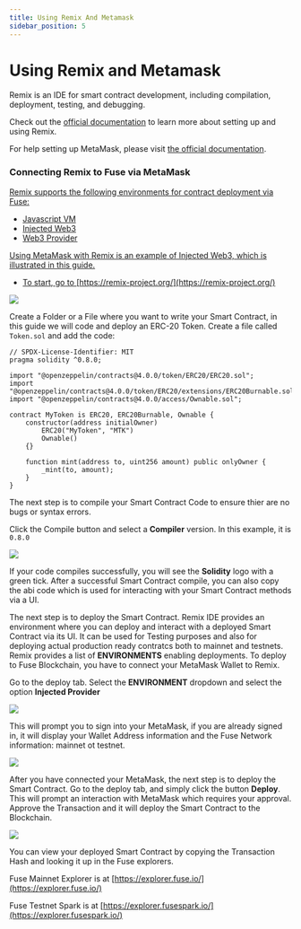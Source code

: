 ```yaml
---
title: Using Remix And Metamask
sidebar_position: 5
---
```


# Using Remix and Metamask

Remix is an IDE for smart contract development, including compilation, deployment, testing, and debugging.

Check out the [official documentation](https://remix-ide.readthedocs.io/en/latest/) to learn more about setting up and using Remix.

For help setting up MetaMask, please visit [the official documentation](https://metamask.zendesk.com/hc/en-us).

### Connecting Remix to Fuse via MetaMask <a href="#connecting-remix-to-gnosis-via-metamask" id="connecting-remix-to-gnosis-via-metamask" />

Remix supports the following environments for contract deployment via Fuse:

* Javascript VM
* Injected Web3
* Web3 Provider

Using MetaMask with Remix is an example of Injected Web3, which is illustrated in this guide.

* To start, go to [https://remix-project.org/](https://remix-project.org/)

<img src="/img/remix-ide/landing.png" />

Create a Folder or a File where you want to write your Smart Contract, in this guide we will code and deploy an ERC-20 Token. Create a file called `Token.sol` and add the code:

```solidity
// SPDX-License-Identifier: MIT
pragma solidity ^0.8.0;

import "@openzeppelin/contracts@4.0.0/token/ERC20/ERC20.sol";
import "@openzeppelin/contracts@4.0.0/token/ERC20/extensions/ERC20Burnable.sol";
import "@openzeppelin/contracts@4.0.0/access/Ownable.sol";

contract MyToken is ERC20, ERC20Burnable, Ownable {
    constructor(address initialOwner)
        ERC20("MyToken", "MTK")
        Ownable()
    {}

    function mint(address to, uint256 amount) public onlyOwner {
        _mint(to, amount);
    }
}
```

The next step is to compile your Smart Contract Code to ensure thier are no bugs or syntax errors.

Click the Compile button and select a **Compiler** version. In this example, it is `0.8.0`

<img src="/img/remix-ide/compile.png" />

If your code compiles successfully, you will see the **Solidity** logo with a green tick. After a successful Smart Contract compile, you can also copy the abi code which is used for interacting with your Smart Contract methods via a UI.

The next step is to deploy the Smart Contract. Remix IDE provides an environment where you can deploy and interact with a deployed Smart Contract via its UI. It can be used for Testing purposes and also for deploying actual production ready contratcs both to mainnet and testnets. Remix provides a list of **ENVIRONMENTS** enabling deployments. To deploy to Fuse Blockchain, you have to connect your MetaMask Wallet to Remix.

Go to the deploy tab. Select the **ENVIRONMENT** dropdown and select the option **Injected Provider**

<img src="/img/remix-ide/inject.png" />

This will prompt you to sign into your MetaMask, if you are already signed in, it will display your Wallet Address information and the Fuse Network information: mainnet ot testnet.

<img src="/img/remix-ide/injected.png" />

After you have connected your MetaMask, the next step is to deploy the Smart Contract. Go to the deploy tab, and simply click the button **Deploy**. This will prompt an interaction with MetaMask which requires your approval. Approve the Transaction and it will deploy the Smart Contract to the Blockchain.

<img src="/img/remix-ide/deploy.png" />

You can view your deployed Smart Contract by copying the Transaction Hash and looking it up in the Fuse explorers.

Fuse Mainnet Explorer is at [https://explorer.fuse.io/](https://explorer.fuse.io/)

Fuse Testnet Spark is at [https://explorer.fusespark.io/](https://explorer.fusespark.io/)
